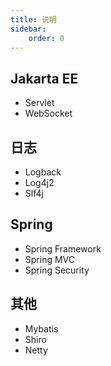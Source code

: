 ```yaml
---
title: 说明
sidebar:
    order: 0
---
```


## Jakarta EE

- Servlet
- WebSocket

## 日志

- Logback
- Log4j2
- Slf4j

## Spring

- Spring Framework
- Spring MVC
- Spring Security

## 其他

- Mybatis
- Shiro
- Netty
